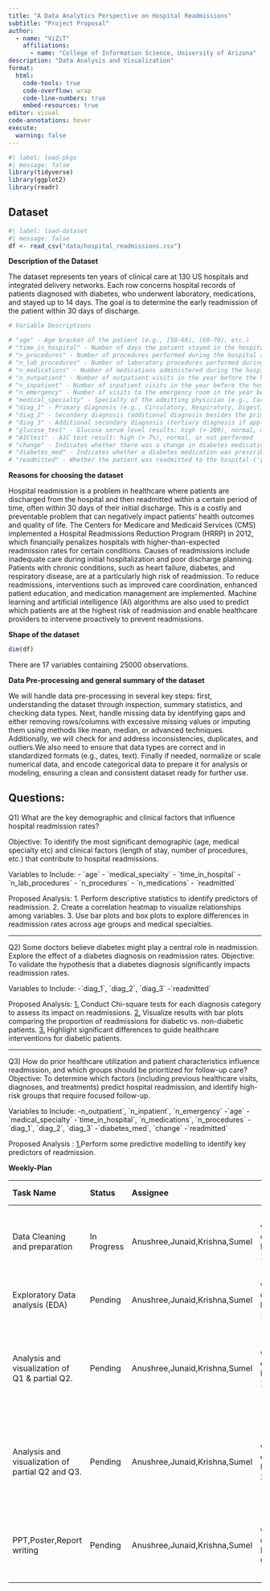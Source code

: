 ```yaml
---
title: "A Data Analytics Perspective on Hospital Readmissions"
subtitle: "Project Proposal"
author: 
  - name: "ViZiT"
    affiliations:
      - name: "College of Information Science, University of Arizona"
description: "Data Analysis and Visualization"
format:
  html:
    code-tools: true
    code-overflow: wrap
    code-line-numbers: true
    embed-resources: true
editor: visual
code-annotations: hover
execute:
  warning: false
---
```


```r
#| label: load-pkgs
#| message: false
library(tidyverse)
library(ggplot2)
library(readr)
```

## Dataset

```r
#| label: load-dataset
#| message: false
df <- read_csv("data/hospital_readmissions.csv")
```

**Description of the Dataset**

The dataset represents ten years of clinical care at 130 US hospitals and integrated delivery networks. Each row concerns hospital records of patients diagnosed with diabetes, who underwent laboratory, medications, and stayed up to 14 days. The goal is to determine the early readmission of the patient within 30 days of discharge.

```r
# Variable Descriptions

# "age" - Age bracket of the patient (e.g., [50-60), [60-70), etc.)
# "time_in_hospital" - Number of days the patient stayed in the hospital (ranges from 1 to 14 days)
# "n_procedures" - Number of procedures performed during the hospital stay
# "n_lab_procedures" - Number of laboratory procedures performed during the hospital stay
# "n_medications" - Number of medications administered during the hospital stay
# "n_outpatient" - Number of outpatient visits in the year before the hospital stay
# "n_inpatient" - Number of inpatient visits in the year before the hospital stay
# "n_emergency" - Number of visits to the emergency room in the year before the hospital stay
# "medical_specialty" - Specialty of the admitting physician (e.g., Cardiology, Internal Medicine)
# "diag_1" - Primary diagnosis (e.g., Circulatory, Respiratory, Digestive, etc.)
# "diag_2" - Secondary diagnosis (additional diagnosis besides the primary one)
# "diag_3" - Additional secondary diagnosis (tertiary diagnosis if applicable)
# "glucose_test" - Glucose serum level results: high (> 200), normal, or not performed
# "A1Ctest" - A1C test result: high (> 7%), normal, or not performed
# "change" - Indicates whether there was a change in diabetes medication ('yes' or 'no')
# "diabetes_med" - Indicates whether a diabetes medication was prescribed ('yes' or 'no')
# "readmitted" - Whether the patient was readmitted to the hospital ('yes' or 'no')

```

**Reasons for choosing the dataset**

Hospital readmission is a problem in healthcare where patients are discharged from the hospital and then readmitted within a certain period of time, often within 30 days of their initial discharge. This is a costly and preventable problem that can negatively impact patients' health outcomes and quality of life. The Centers for Medicare and Medicaid Services (CMS) implemented a Hospital Readmissions Reduction Program (HRRP) in 2012, which financially penalizes hospitals with higher-than-expected readmission rates for certain conditions. Causes of readmissions include inadequate care during initial hospitalization and poor discharge planning. Patients with chronic conditions, such as heart failure, diabetes, and respiratory disease, are at a particularly high risk of readmission. To reduce readmissions, interventions such as improved care coordination, enhanced patient education, and medication management are implemented. Machine learning and artificial intelligence (AI) algorithms are also used to predict which patients are at the highest risk of readmission and enable healthcare providers to intervene proactively to prevent readmissions.

**Shape of the dataset**

```r
dim(df)
```

There are 17 variables containing 25000 observations.

**Data Pre-processing and general summary of the dataset**

We will handle data pre-processing in several key steps: first, understanding the dataset through inspection, summary statistics, and checking data types. Next, handle missing data by identifying gaps and either removing rows/columns with excessive missing values or imputing them using methods like mean, median, or advanced techniques. Additionally, we will check for and address inconsistencies, duplicates, and outliers.We also need to ensure that data types are correct and in standardized formats (e.g., dates, text). Finally if needed, normalize or scale numerical data, and encode categorical data to prepare it for analysis or modeling, ensuring a clean and consistent dataset ready for further use.

## **Questions**:

Q1) What are the key demographic and clinical factors that influence hospital readmission rates?

Objective: To identify the most significant demographic (age, medical specialty etc) and clinical factors (length of stay, number of procedures, etc.) that contribute to hospital readmissions.

Variables to Include: - \`age\` - \`medical_specialty\` - \`time_in_hospital\` - \`n_lab_procedures\` - \`n_procedures\` - \`n_medications\` - \`readmitted\`

Proposed Analysis: 1. Perform descriptive statistics to identify predictors of readmission. 2. Create a correlation heatmap to visualize relationships among variables. 3. Use bar plots and box plots to explore differences in readmission rates across age groups and medical specialties.

------------------------------------------------------------------------

Q2) Some doctors believe diabetes might play a central role in readmission. Explore the effect of a diabetes diagnosis on readmission rates. Objective: To validate the hypothesis that a diabetes diagnosis significantly impacts readmission rates.

Variables to Include: -\`diag_1\`, \`diag_2\`, \`diag_3\` -\`readmitted\`

Proposed Analysis: [1.]{.underline} Conduct Chi-square tests for each diagnosis category to assess its impact on readmissions. [2.]{.underline} Visualize results with bar plots comparing the proportion of readmissions for diabetic vs. non-diabetic patients. [3.]{.underline} Highlight significant differences to guide healthcare interventions for diabetic patients.

------------------------------------------------------------------------

Q3) How do prior healthcare utilization and patient characteristics influence readmission, and which groups should be prioritized for follow-up care? Objective: To determine which factors (including previous healthcare visits, diagnoses, and treatments) predict hospital readmission, and identify high-risk groups that require focused follow-up.

Variables to Include: -n_outpatient\`, \`n_inpatient\`, \`n_emergency\` -\`age\` -\`medical_specialty\` -\`time_in_hospital\`, \`n_medications\`, \`n_procedures\` -\`diag_1\`, \`diag_2\`, \`diag_3\` -\`diabetes_med\`, \`change\` -\`readmitted\`

Proposed Analysis : [1.]{.underline}Perform some predictive modelling to identify key predictors of readmission.

**Weekly-Plan**

| **Task Name**                                    | **Status**  | **Assignee**                  | **Due Date**   | **Priority** | **Summary**                                                                                           |
|:-----------|:-----------|:-----------|------------|:-----------|:-----------|
| Data Cleaning and preparation                    | In Progress | Anushree,Junaid,Krishna,Sumel | week of Nov 11 | High         | Clean data (remove missing values, format dates, standardize variables).                              |
| Exploratory Data analysis (EDA)                  | Pending     | Anushree,Junaid,Krishna,Sumel | week of Nov 11 | High         | Explore basic statistics and distributions of variables.                                              |
| Analysis and visualization of Q1 & partial Q2.   | Pending     | Anushree,Junaid,Krishna,Sumel | week of Nov 18 | HIgh         | Explore patterns and relationship between variables to arrive at best possible analysis of Q1 and Q2. |
| Analysis and visualization of partial Q2 and Q3. | Pending     | Anushree,Junaid,Krishna,Sumel | week of Nov 25 | High         | Explore patterns and relationship between variables to arrive at best possible analysis of Q2 and Q3. |
| PPT,Poster,Report writing                        | Pending     | Anushree,Junaid,Krishna,Sumel | week of Dec 02 | High         | Compile findings into a cohesive report with visualizations and conclusions.                          |
